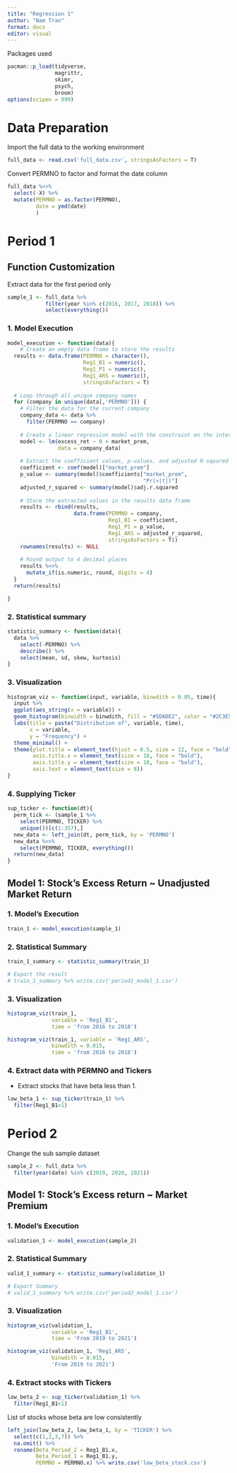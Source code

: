 ```yaml
---
title: "Regression 1"
author: "Nam Tran"
format: docx
editor: visual
---
```


Packages used

```r
pacman::p_load(tidyverse, 
               magrittr,
               skimr,
               psych,
               broom)
options(scipen = 999)
```

# Data Preparation

Import the full data to the working environment

```r
full_data <- read.csv('full_data.csv', stringsAsFactors = T)
```

Convert PERMNO to factor and format the date column

```r
full_data %<>%
  select(-X) %>% 
  mutate(PERMNO = as.factor(PERMNO),
         date = ymd(date)
         )
```

# Period 1

## Function Customization

Extract data for the first period only

```r

sample_1 <- full_data %>% 
            filter(year %in% c(2016, 2017, 2018)) %>% 
            select(everything())
```

### 1. Model Execution

```r

model_execution <- function(data){
    # Create an empty data frame to store the results
  results <- data.frame(PERMNO = character(),
                        Reg1_B1 = numeric(),
                        Reg1_P1 = numeric(),
                        Reg1_ARS = numeric(),
                        stringsAsFactors = T)
  
  # Loop through all unique company names
  for (company in unique(data[,'PERMNO'])) {
    # Filter the data for the current company
    company_data <- data %>%
      filter(PERMNO == company)
  
    # Create a linear regression model with the constraint on the intercept
    model <- lm(excess_ret ~ 0 + market_prem, 
                data = company_data)
  
    # Extract the coefficient values, p-values, and adjusted R-squared
    coefficient <- coef(model)["market_prem"]
    p_value <- summary(model)$coefficients["market_prem", 
                                           "Pr(>|t|)"]
    adjusted_r_squared <- summary(model)$adj.r.squared
  
    # Store the extracted values in the results data frame
    results <- rbind(results, 
                     data.frame(PERMNO = company,
                                Reg1_B1 = coefficient,
                                Reg1_P1 = p_value,
                                Reg1_ARS = adjusted_r_squared,
                                stringsAsFactors = T))
    rownames(results) <- NULL
    
    # Round output to 4 decimal places
    results %<>% 
      mutate_if(is.numeric, round, digits = 4)
  }
  return(results)

}

```

### 2. Statistical summary

```r
statistic_summary <- function(data){
  data %>% 
    select(-PERMNO) %>% 
    describe() %>% 
    select(mean, sd, skew, kurtosis)
}  
```

### 3. Visualization

```r
histogram_viz <- function(input, variable, binwdith = 0.05, time){
  input %>%
  ggplot(aes_string(x = variable)) +
  geom_histogram(binwidth = binwdith, fill = "#5DADE2", color = "#2C3E50", alpha = 0.8) +
  labs(title = paste("Distribution of", variable, time),
       x = variable,
       y = "Frequency") +
  theme_minimal() +
  theme(plot.title = element_text(hjust = 0.5, size = 12, face = "bold"),
        axis.title.x = element_text(size = 10, face = "bold"),
        axis.title.y = element_text(size = 10, face = "bold"),
        axis.text = element_text(size = 8))
}
```

### 4. Supplying Ticker

```r
sup_ticker <- function(dt){
  perm_tick <- (sample_1 %>% 
    select(PERMNO, TICKER) %>% 
    unique())[c(1:357),]
  new_data <- left_join(dt, perm_tick, by = 'PERMNO')
  new_data %<>% 
    select(PERMNO, TICKER, everything())
  return(new_data)
}

```

## Model 1: Stock's Excess Return \~ Unadjusted Market Return

### 1. Model's Execution

```r
train_1 <- model_execution(sample_1)


```

### 2. Statistical Summary

```r

train_1_summary <- statistic_summary(train_1)

# Export the result
# train_1_summary %>% write.csv('period1_model_1.csv')


```

### 3. Visualization

```r
histogram_viz(train_1, 
              variable = 'Reg1_B1',
              time = 'from 2016 to 2018')
```

```r
histogram_viz(train_1, variable = 'Reg1_ARS', 
              binwdith = 0.015,
              time = 'from 2016 to 2018')
```

### 4. Extract data with PERMNO and Tickers

-   Extract stocks that have beta less than 1.

```r
low_beta_1 <- sup_ticker(train_1) %>% 
  filter(Reg1_B1<1)
```

# Period 2

Change the sub sample dataset

```r
sample_2 <- full_data %>% 
  filter(year(date) %in% c(2019, 2020, 2021))
```

## Model 1: Stock's Excess return \~ Market Premium

### 1. Model's Execution

```r
validation_1 <- model_execution(sample_2)
```

### 2. Statistical Summary

```r
valid_1_summary <- statistic_summary(validation_1)

# Export Summary
# valid_1_summary %>% write.csv('period2_model_1.csv')
```

### 3. Visualization

```r
histogram_viz(validation_1, 
              variable = 'Reg1_B1', 
              time = 'From 2019 to 2021')
```

```r
histogram_viz(validation_1, 'Reg1_ARS', 
              binwdith = 0.015,
              'From 2019 to 2021')
```

### 4. Extract stocks with Tickers

```r
low_beta_2 <- sup_ticker(validation_1) %>% 
  filter(Reg1_B1<1)
```

List of stocks whose beta are low consistently

```r

left_join(low_beta_2, low_beta_1, by = 'TICKER') %>% 
  select(c(1,2,3,7)) %>% 
  na.omit() %>% 
  rename(Beta_Period_2 = Reg1_B1.x,
         Beta_Period_1 = Reg1_B1.y,
         PERMNO = PERMNO.x) %>% write.csv('low_beta_stock.csv')
```
